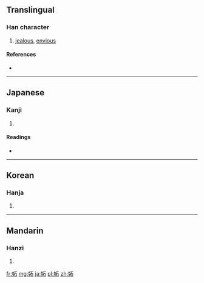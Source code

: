 {{also|妒}}
==Translingual==

===Han character===
{{Han char|rn=38|rad=女|as=05|sn=8|four=|canj=女一口 (VMR)|ids=⿰[[女]][[石]]}}

# [[jealous]], [[envious]]

====References====
* {{Han ref|kx=0257.120|dkj=06121|dj=0522.080|hdz=21035.100|uh=59AC|ud=22956}}

----

==Japanese==

===Kanji===
{{ja-kanji|grade=|rs=女05}}

# {{defn|lang=ja|sort=女05}}

====Readings====
* {{ja-readings|on=[[と]] (to)|kun=[[ねたむ]] (netamu)}}

----

==Korean==

===Hanja===
{{ko-hanja|hangeul=투|rv=tu|mr=t'u}}

# {{defn|lang=ko|sort=女05}}

----

==Mandarin==

===Hanzi===
{{cmn-hanzi|pin=[[dù]] ([[du4]])|wg=tu<sup>4</sup>}}

# {{defn|lang=cmn|sort=女05}}

[[fr:妬]]
[[mg:妬]]
[[ja:妬]]
[[pl:妬]]
[[zh:妬]]